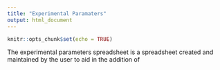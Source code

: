 ```yaml
---
title: "Experimental Paramaters"
output: html_document
---
```


```r
knitr::opts_chunk$set(echo = TRUE)
```

The experimental parameters spreadsheet is a spreadsheet created and maintained by the user to aid in the addition of


```r

```

